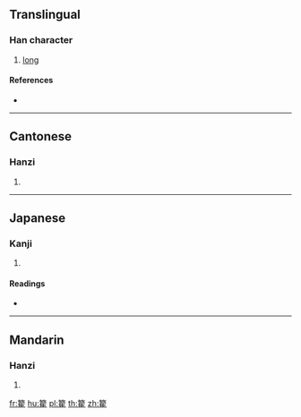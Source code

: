 {{character info/new}}
==Translingual==

===Han character===
{{Han char|rn=118|rad=竹|as=14|sn=20|four=88214|canj=HSMG,XHSMG}}

# [[long]]

====References====
* {{Han ref|kx=0903.040|dkj=26671|dj=1328.170|hdz=53027.090|uh=7C4A|ud=31818|bh=F4A8|bd=62632}}

----

==Cantonese==

===Hanzi===
{{yue-hanzi|jyut=|y=dik6}}

# {{defn|lang=yue|sort=竹14}}

----

==Japanese==

===Kanji===
{{ja-kanji|grade=|rs=竹14}}

# {{defn|lang=ja|sort=竹14}}

====Readings====
* {{ja-readings|on=[[てき]] (teki), [[ちゃく]] (chaku)|kun=|nanori=}}

----

==Mandarin==

===Hanzi===
{{cmn-hanzi|pin=[[tì]] ([[ti4]])|wg=t'i<sup>4</sup>}}

# {{defn|lang=cmn|sort=竹14}}

[[fr:籊]]
[[hu:籊]]
[[pl:籊]]
[[th:籊]]
[[zh:籊]]